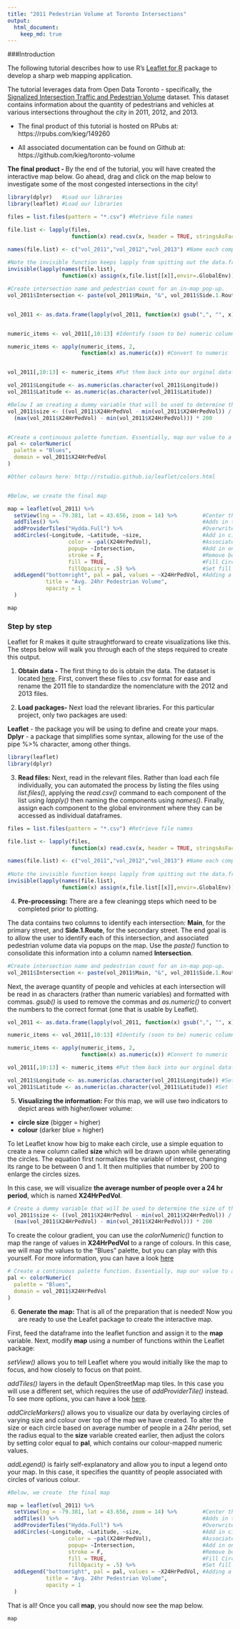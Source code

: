 ```yaml
---
title: "2011 Pedestrian Volume at Toronto Intersections"
output: 
  html_document:
    keep_md: true
---
```


###Introduction

The following tutorial describes how to use R's [Leaflet for R](https://rstudio.github.io/leaflet/) package to develop a sharp web mapping application.  

The tutorial leverages data from Open Data Toronto - specifically, the [Signalized Intersection Traffic and Pedestrian Volume](https://www.toronto.ca/city-government/data-research-maps/open-data/open-data-catalogue/#a7b32b1a-53b7-e85b-4fb0-a4204c985a38) dataset. This dataset contains information about the quantity of pedestrians and vehicles at various intersections throughout the city in 2011, 2012, and 2013. 

* The final product of this tutorial is hosted on RPubs at: https://rpubs.com/kieg/149260

* All associated documentation can be found on Github at: https://github.com/kieg/toronto-volume 

**The final product - **By the end of the tutorial, you will have created the interactive map below. Go ahead, drag and click on the map below to investigate some of the most congested intersections in the city!

```r

library(dplyr)   #Load our libraries
library(leaflet) #Load our libraries

files = list.files(pattern = "*.csv") #Retrieve file names

file.list <- lapply(files, 
                    function(x) read.csv(x, header = TRUE, stringsAsFactors = FALSE)) #Read files

names(file.list) <- c("vol_2011","vol_2012","vol_2013") #Name each component of list
 
#Note the invisible function keeps lapply from spitting out the data.frames to the console
invisible(lapply(names(file.list), 
                 function(x) assign(x,file.list[[x]],envir=.GlobalEnv)))

#Create intersection name and pedestrian count for an in-map pop-up.
vol_2011$Intersection <- paste(vol_2011$Main, "&", vol_2011$Side.1.Route, "|", "24hr Pedestrian Volume =", vol_2011$X24HrPedVol)


vol_2011 <- as.data.frame(lapply(vol_2011, function(x) gsub(",", "", x))) #Remove pesky commas from quantity columns


numeric_items <- vol_2011[,10:13] #Identify (soon to be) numeric columns

numeric_items <- apply(numeric_items, 2, 
                       function(x) as.numeric(x)) #Convert to numeric


vol_2011[,10:13] <- numeric_items #Put them back into our orginal dataframe

vol_2011$Longitude <- as.numeric(as.character(vol_2011$Longitude))
vol_2011$Latitude <- as.numeric(as.character(vol_2011$Latitude))

#Below I am creating a dummy variable that will be used to determine the size of the rings in the map
vol_2011$size <- ((vol_2011$X24HrPedVol - min(vol_2011$X24HrPedVol)) /
  (max(vol_2011$X24HrPedVol) - min(vol_2011$X24HrPedVol))) * 200


#Create a continuous palette function. Essentially, map our value to a series of colours to create a gradient
pal <- colorNumeric(
  palette = "Blues",
  domain = vol_2011$X24HrPedVol
)

#Other colours here: http://rstudio.github.io/leaflet/colors.html


#Below, we create the final map

map = leaflet(vol_2011) %>%   
  setView(lng = -79.381, lat = 43.656, zoom = 14) %>%        #Center the map on Toronto
  addTiles() %>%                                             #Adds in the default OpenStreetMap map tiles - we will overwrite in this case
  addProviderTiles("Hydda.Full") %>%                         #Overwrite with Hydda.Full map tile set
  addCircles(~Longitude, ~Latitude, ~size,                   #Add in circles which correspond with pedestrian traffic
                   color = ~pal(X24HrPedVol),                #Associate colour with volume
                   popup= ~Intersection,                     #Add in on-click popup functionality
                   stroke = F,                               #Remove border on circles
                   fill = TRUE,                              #Fill Circles
                   fillOpacity = .5) %>%                     #Set fill opacity
  addLegend("bottomright", pal = pal, values = ~X24HrPedVol, #Adding a legend for colour interpretation
            title = "Avg. 24hr Pedestrian Volume",
            opacity = 1
  )
```

```r
map
```



### Step by step 

Leaflet for R makes it quite straughtforward to create visualizations like this. The steps below will walk you through each of the steps required to create this output. 

1. **Obtain data -** The first thing to do is obtain the data. The dataset is located [here](http://www1.toronto.ca/wps/portal/contentonly?vgnextoid=417aed3c99cc7310VgnVCM1000003dd60f89RCRD&vgnextchannel=1a66e03bb8d1e310VgnVCM10000071d60f89RCRD). First, convert these files to .csv format for ease and rename the 2011 file to standardize the nomenclature with the 2012 and 2013 files. 

2. **Load packages-** Next load the relevant libraries. For this particular project, only two packages are used:

**Leaflet** - the package you will be using to define and create your maps.  
**Dplyr** - a package that simplifies some syntax, allowing for the use of the pipe %>% character, among other things.


```r
library(leaflet) 
library(dplyr)
```

3. **Read files:** Next, read in the relevant files. Rather than load each file individually, you can automated the process by listing the files using *list.files()*, applying the *read.csv()* command to each component of the list using *lapply()* then naming the components using *names()*. Finally, assign each component to the global environment where they can be accessed as individual dataframes.  

```r
files = list.files(pattern = "*.csv") #Retrieve file names

file.list <- lapply(files, 
                    function(x) read.csv(x, header = TRUE, stringsAsFactors = FALSE)) #Read files

names(file.list) <- c("vol_2011","vol_2012","vol_2013") #Name each component of list
 
#Note the invisible function keeps lapply from spitting out the data.frames to the console
invisible(lapply(names(file.list), 
                 function(x) assign(x,file.list[[x]],envir=.GlobalEnv)))
```

4. **Pre-processing:** There are a few cleaningg steps which need to be completed prior to plotting. 

The data contains two columns to identify each intersection: **Main**, for the primary street, and **Side.1.Route**, for the secondary street. The end goal is to allow the user to identify each of this intersection, and associated pedestrian volume data via popups on the map. Use the *paste()* function to consolidate this information into a column named **Intersection**.

```r
#Create intersection name and pedestrian count for an in-map pop-up.
vol_2011$Intersection <- paste(vol_2011$Main, "&", vol_2011$Side.1.Route, "|", "24hr Pedestrian Volume =", vol_2011$X24HrPedVol)
```


Next, the average quantity of people and vehicles at each intersection will be read in as characters (rather than numeric variables) and formatted with commas. *gsub()* is used to remove the commas and *as.numeric()* to convert the numbers to the correct format (one that is usable by Leaflet).

```r
vol_2011 <- as.data.frame(lapply(vol_2011, function(x) gsub(",", "", x))) #Remove pesky commas from quantity columns

numeric_items <- vol_2011[,10:13] #Identify (soon to be) numeric columns

numeric_items <- apply(numeric_items, 2, 
                       function(x) as.numeric(x)) #Convert to numeric

vol_2011[,10:13] <- numeric_items #Put them back into our orginal dataframe

vol_2011$Longitude <- as.numeric(as.character(vol_2011$Longitude)) #Set longitude to numeric
vol_2011$Latitude <- as.numeric(as.character(vol_2011$Latitude)) #Set latitude to numeric
```
  
5. **Visualizing the information:** For this map, we will use two indicators to depict areas with higher/lower volume: 
- **circle size** (bigger = higher)  
- **colour** (darker blue = higher)  
  
To let Leaflet know how big to make each circle, use a simple equation to create a new column called **size** which will be drawn upon while generating the circles. The equation first normalizes the variable of interest, changing its range to be between 0 and 1. It then multiplies that number by 200 to enlarge the circles sizes.  

In this case, we will visualize **the average number of people over a 24 hr period**, which is named **X24HrPedVol**.

```r
# Create a dummy variable that will be used to determine the size of the rings in the map
vol_2011$size <- ((vol_2011$X24HrPedVol - min(vol_2011$X24HrPedVol)) /
  (max(vol_2011$X24HrPedVol) - min(vol_2011$X24HrPedVol))) * 200
```


To create the colour gradient, you can use the *colorNumeric()* function to map the range of values in **X24HrPedVol** to a range of colours. In this case, we will map the values to the "Blues" palette, but you can play with this yourself. For more information, you can have a look [here](http://rstudio.github.io/leaflet/colors.html)


```r
# Create a continuous palette function. Essentially, map our value to a series of colours to create a gradient
pal <- colorNumeric(
  palette = "Blues",
  domain = vol_2011$X24HrPedVol
)
```


6. **Generate the map:** That is all of the preparation that is needed! Now you are ready to use the Leafet package to create the interactive map. 

First, feed the dataframe into the leaflet function and assign it to the **map** variable. Next, modify **map** using a number of functions within the Leaflet package:

*setView()* allows you to tell Leaflet where you would initially like the map to focus, and how closely to focus on that point. 

*addTiles()* layers in the default OpenStreetMap map tiles. In this case you will use a different set, which requires the use of *addProviderTile()* instead. To see more options, you can have a look [here](https://rstudio.github.io/leaflet/basemaps.html).

*addCircleMarkers()* allows you to visualize our data by overlaying circles of varying size and colour over top of the map we have created. To alter the size or each circle based on average number of people in a 24hr period, set the radius equal to the **size** variable created earlier, then adjust the colors by setting color equal to **pal**, which contains our colour-mapped numeric values. 

*addLegend()* is fairly self-explanatory and allow you to input a legend onto your map. In this case, it specifies the quantity of people associated with circles of various colour. 

```r
#Below, we create  the final map

map = leaflet(vol_2011) %>%   
  setView(lng = -79.381, lat = 43.656, zoom = 14) %>%        #Center the map on Toronto
  addTiles() %>%                                             #Adds in the default OpenStreetMap map tiles - we will overwrite in this case
  addProviderTiles("Hydda.Full") %>%                         #Overwrite with Hydda.Full map tile set
  addCircles(~Longitude, ~Latitude, ~size,                   #Add in circles which correspond with pedestrian traffic
                   color = ~pal(X24HrPedVol),                #Associate colour with volume
                   popup= ~Intersection,                     #Add in on-click popup functionality
                   stroke = F,                               #Remove border on circles
                   fill = TRUE,                              #Fill Circles
                   fillOpacity = .5) %>%                     #Set fill opacity
  addLegend("bottomright", pal = pal, values = ~X24HrPedVol, #Adding a legend for colour interpretation
            title = "Avg. 24hr Pedestrian Volume",
            opacity = 1
  )
```



That is all! Once you call **map**, you should now see the map below.

```r
map
```


